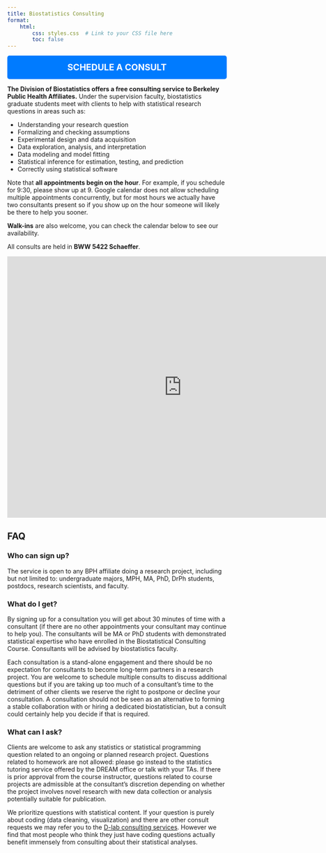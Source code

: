 ```yaml
---
title: Biostatistics Consulting
format: 
    html:
        css: styles.css  # Link to your CSS file here
        toc: false
---
```



```{=html}
<div id="custom-sidebar">
    <a href="https://calendar.google.com/calendar/u/0/appointments/schedules/AcZssZ0kwMTIzYz7yNNzm7a8EIkopFfkg2Cl1ZC26UwMQF6BrzZdPt2iFWRp3R3kI8sfAWsYOC_taGM6" style="background-color: #007BFF; color: white; padding: 15px 30px; font-size: 20px; font-weight: bold; text-decoration: none; border-radius: 5px; display: block; text-align: center;">
        SCHEDULE A CONSULT
    </a>
</div>
```

**The Division of Biostatistics offers a free consulting service to Berkeley Public Health Affiliates.** Under the supervision faculty, biostatistics graduate students meet with clients to help with statistical research questions in areas such as:

- Understanding your research question
- Formalizing and checking assumptions
- Experimental design and data acquisition
- Data exploration, analysis, and interpretation
- Data modeling and model fitting
- Statistical inference for estimation, testing, and prediction
- Correctly using statistical software

Note that **all appointments begin on the hour**. For example, if you schedule for 9:30, please show up at 9. Google calendar does not allow scheduling multiple appointments concurrently, but for most hours we actually have two consultants present so if you show up on the hour someone will likely be there to help you sooner.

**Walk-ins** are also welcome, you can check the calendar below to see our availability.

All consults are held in **BWW 5422 Schaeffer**.

```{=html}
<iframe src="https://calendar.google.com/calendar/embed?src=c_bf29fdcf1dea064a57613c6b424d5fa7702df7f8852381e2720c88e98c3b70c8%40group.calendar.google.com&ctz=America%2FLos_Angeles" style="border: 0" width="800" height="600" frameborder="0" scrolling="no"></iframe>
```

## FAQ

### Who can sign up?
The service is open to any BPH affiliate doing a research project, including but not limited to: undergraduate majors, MPH, MA, PhD, DrPh students, postdocs, research scientists, and faculty.

### What do I get?
By signing up for a consultation you will get about 30 minutes of time with a consultant (if there are no other appointments your consultant may continue to help you). The consultants will be MA or PhD students with demonstrated statistical expertise who have enrolled in the Biostatistical Consulting Course. Consultants will be advised by biostatistics faculty. 

Each consultation is a stand-alone engagement and there should be no expectation for consultants to become long-term partners in a research project. You are welcome to schedule multiple consults to discuss additional questions but if you are taking up too much of a consultant's time to the detriment of other clients we reserve the right to postpone or decline your consultation. A consultation should not be seen as an alternative to forming a stable collaboration with or hiring a dedicated biostatistician, but a consult could certainly help you decide if that is required.

### What can I ask?
Clients are welcome to ask any statistics or statistical programming question related to an ongoing or planned research project. Questions related to homework are not allowed: please go instead to the statistics tutoring service offered by the DREAM office or talk with your TAs. If there is prior approval from the course instructor, questions related to course projects are admissible at the consultant's discretion depending on whether the project involves novel research with new data collection or analysis potentially suitable for publication. 

We prioritize questions with statistical content. If your question is purely about coding (data cleaning, visualization) and there are other consult requests we may refer you to the [D-lab consulting services](https://dlab.berkeley.edu/consulting). However we find that most people who think they just have coding questions actually benefit immensely from consulting about their statistical analyses.